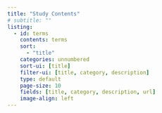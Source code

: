 ```yaml
---
title: "Study Contents"
# subtitle: ""
listing:
  - id: terms
    contents: terms
    sort:
      - "title"
    categories: unnumbered
    sort-ui: [title]
    filter-ui: [title, category, description]
    type: default
    page-size: 10
    fields: [title, category, description, url]
    image-align: left
---
```




